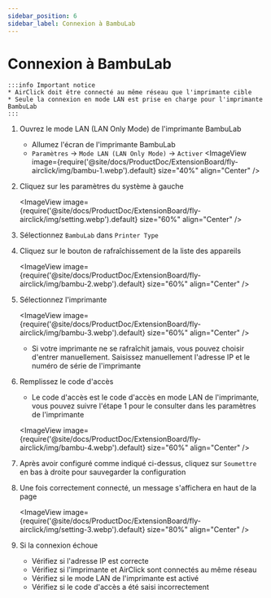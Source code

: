 ```yaml
---
sidebar_position: 6
sidebar_label: Connexion à BambuLab
---
```


# Connexion à BambuLab

    :::info Important notice
    * AirClick doit être connecté au même réseau que l'imprimante cible
    * Seule la connexion en mode LAN est prise en charge pour l'imprimante BambuLab
    :::

1. Ouvrez le mode LAN (LAN Only Mode) de l'imprimante BambuLab

    - Allumez l'écran de l'imprimante BambuLab
    - `Paramètres` -> `Mode LAN (LAN Only Mode)` -> `Activer`
    <ImageView image={require('@site/docs/ProductDoc/ExtensionBoard/fly-airclick/img/bambu-1.webp').default} size="40%" align="Center" />

2. Cliquez sur les paramètres du système à gauche
    
    <ImageView image={require('@site/docs/ProductDoc/ExtensionBoard/fly-airclick/img/setting.webp').default} size="60%" align="Center" />

3. Sélectionnez `BambuLab` dans `Printer Type`
4. Cliquez sur le bouton de rafraîchissement de la liste des appareils

    <ImageView image={require('@site/docs/ProductDoc/ExtensionBoard/fly-airclick/img/bambu-2.webp').default} size="60%" align="Center" />

5. Sélectionnez l'imprimante

    <ImageView image={require('@site/docs/ProductDoc/ExtensionBoard/fly-airclick/img/bambu-3.webp').default} size="60%" align="Center" />

    - Si votre imprimante ne se rafraîchit jamais, vous pouvez choisir d'entrer manuellement. Saisissez manuellement l'adresse IP et le numéro de série de l'imprimante

6. Remplissez le code d'accès
    - Le code d'accès est le code d'accès en mode LAN de l'imprimante, vous pouvez suivre l'étape 1 pour le consulter dans les paramètres de l'imprimante

     <ImageView image={require('@site/docs/ProductDoc/ExtensionBoard/fly-airclick/img/bambu-4.webp').default} size="60%" align="Center" />

5. Après avoir configuré comme indiqué ci-dessus, cliquez sur `Soumettre` en bas à droite pour sauvegarder la configuration
6. Une fois correctement connecté, un message s'affichera en haut de la page

     <ImageView image={require('@site/docs/ProductDoc/ExtensionBoard/fly-airclick/img/setting-3.webp').default} size="80%" align="Center" />

7. Si la connexion échoue
    - Vérifiez si l'adresse IP est correcte
    - Vérifiez si l'imprimante et AirClick sont connectés au même réseau
    - Vérifiez si le mode LAN de l'imprimante est activé
    - Vérifiez si le code d'accès a été saisi incorrectement